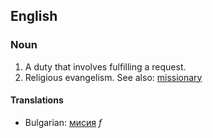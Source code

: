 ==English==

===Noun===
#A duty that involves fulfilling a request.
#Religious evangelism.  See also: [[missionary]]

====Translations====
* Bulgarian: [[мисия]] ''f''